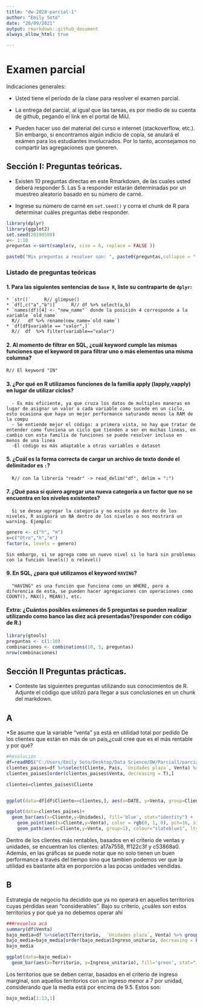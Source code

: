 ---
title: "dw-2020-parcial-1"
author: "Emily Soto"
date: "20/09/2021"
output: rmarkdown::github_document
always_allow_html: true

---

# Examen parcial

Indicaciones generales:

* Usted tiene el período de la clase para resolver el examen parcial.
* La entrega del parcial, al igual que las tareas, es por medio de su cuenta de github, pegando el link en el portal de MiU.


* Pueden hacer uso del material del curso e internet (stackoverflow, etc.). Sin embargo, si encontramos algún indicio de copia, se anulará el exámen para los estudiantes involucrados. Por lo tanto, aconsejamos no compartir las agregaciones que generen. 

## Sección I: Preguntas teóricas.

* Existen 10 preguntas directas en este Rmarkdown, de las cuales usted deberá responder 5. Las 5 a responder estarán determinadas por un muestreo aleatorio basado en su número de carné.

* Ingrese su número de carné en  `set.seed()` y corra el chunk de R para determinar cuáles preguntas debe responder.


```{r, echo=TRUE, cache=TRUE}
library(dplyr)
library(ggplot2)
set.seed(20190508) 
v<- 1:10
preguntas <-sort(sample(v, size = 6, replace = FALSE ))

paste0("Mis preguntas a resolver son: ", paste0(preguntas,collapse = ", "))

```


### Listado de preguntas teóricas

#### 1. Para las siguientes sentencias de `base R`, liste su contraparte de `dplyr`:
    * `str()`     R// glimpse()
    * `df[,c("a","b")]`     R// df %>% select(a,b)
    * `names(df)[4] <- "new_name"` donde la posición 4 corresponde a la variable `old_name`
      R//   df %>% rename(new_name=`old name`)
    * `df[df$variable == "valor",]`
      R//  df  %>% filter(variable=="valor")
    
    
#### 2. Al momento de filtrar en SQL, ¿cuál keyword cumple las mismas funciones que el keyword `OR`  para filtrar uno o más elementos una misma columna?
    R// El keyword "IN"

#### 3. ¿Por qué en R utilizamos funciones de la familia apply (lapply,vapply) en lugar de utilizar ciclos?
      - Es más eficiente, ya que cruza los datos de multiples maneras en lugar de asignar un valor a cada variable como sucede en un ciclo, esto ocasiona que haya un mejor performance saturando menos la RAM de la compu
      - Se entiende mejor el código: a primera vista, no hay que tratar de entender como funciona un ciclo que tienden a ser en muchas lineas, en cambio con esta familia de funciones se puede resolver incluso en menos de una linea
      -El código es más adaptable a otras variables o dataset

#### 5. ¿Cuál es la forma correcta de cargar un archivo de texto donde el delimitador es `:`?
      R// con la librería "readr" -> read_delim("df", delim = ":")

#### 7. ¿Qué pasa si quiero agregar una nueva categoría a un factor que no se encuentra en los niveles existentes?
      Si se desea agregar la categoría y no existe ya dentro de los niveles, R asignará un NA dentro de los niveles o nos mostrará un warning. Ejemplo:
```{r}
genero <- c("h", "m")
x=c("Otro","h","m")
factor(x, levels = genero)
```
    Sin embargo, si se agrega como un nuevo nivel si lo hará sin problemas con la función levels() o relevel()

#### 9. En SQL, ¿para qué utilizamos el keyword `HAVING`?
      "HAVING" es una función que funciona como un WHERE, pero a diferencia de esta, se pueden hacer agregaciones con operaciones como COUNT(), MAX(), MEAN(), etc.

  
#### Extra: ¿Cuántos posibles exámenes de 5 preguntas se pueden realizar utilizando como banco las diez acá presentadas?(responder con código de R.)

```{r}
library(gtools)
preguntas <- c(1:10) 
combinaciones <- combinations(10, 5, preguntas)
nrow(combinaciones)
```


## Sección II Preguntas prácticas.


* Conteste las siguientes preguntas utilizando sus conocimientos de R. Adjunte el código que utilizó para llegar a sus conclusiones en un chunk del markdown.


## A
*Se asume que la variable "venta" ya está en utilidad total por pedido
De los clientes que están en más de un país,¿cuál cree que es el más rentable y por qué?
```{r }
#Resolución
df=readRDS("C:/Users/Emily Soto/Desktop/Data Science/DW/Parcial1/parcial_anonimo.rds")
clientes_paises=df %>%select(Cliente, Pais, `Unidades plaza`, Venta) %>% group_by(Cliente) %>% summarise(Pais_presencia=n_distinct(Pais), Unidades= sum(`Unidades plaza`),Venta=sum(Venta), Proporcion=Unidades/Venta ) %>% filter(Pais_presencia>1)
clientes_paises[order(clientes_paises$Venta, decreasing = T),]

clientes=clientes_paises$Cliente


ggplot(data=df[df$Cliente==clientes,], aes(x=DATE, y=Venta, group=Cliente))+ geom_line(aes(color=Cliente))+ theme(legend.position="bottom")

ggplot(data=clientes_paises)+
  geom_bar(aes(x=Cliente,y=Unidades), fill='blue', stat="identity") +
    geom_point(aes(x=Cliente,y=Venta), color = rgb(0, 1, 0), pch=16, size=1) +
    geom_path(aes(x=Cliente,y=Venta, group=1), colour="slateblue1", lty=3, size=0.9)+theme(axis.text.x = element_text(angle=90, vjust=0.6)) 

```
Dentro de los clientes más rentables, basados en el criterio de ventas y unidades, se encuentran los clientes:
a17a7558, ff122c3f y c53868a0. Además, en las gráficas se puede notar que no solo tienen un buen performance a través del tiempo sino que tambien podemos ver que la utilidad es bastante alta en porporción a las pocas unidades vendidas.

## B
Estrategia de negocio ha decidido que ya no operará en aquellos territorios cuyas pérdidas sean "considerables". Bajo su criterio, ¿cuáles son estos territorios y por qué ya no debemos operar ahí

```{r }
###resuelva acá
summary(df$Venta)
bajo_media=df %>%select(Territorio,  `Unidades plaza`, Venta) %>% group_by(Territorio) %>% summarise(Unidades= sum(`Unidades plaza`),Ventas=sum(Venta), Ingreso_unitario=Ventas/Unidades) %>% filter(Ingreso_unitario<mean(Ingreso_unitario))
bajo_media=bajo_media[order(bajo_media$Ingreso_unitario, decreasing = F),]
bajo_media

ggplot(data=bajo_media)+
  geom_bar(aes(x=Territorio, y=Ingreso_unitario), fill='green', stat="identity") 

```
Los territorios que se deben cerrar, basados en el criterio de ingreso marginal, son aquellos territorios con un ingreso menor a 7 por unidad, considerando que la media está por encima de 9.5.
Estos son:
```{r}
bajo_media[1:13,1]
```

